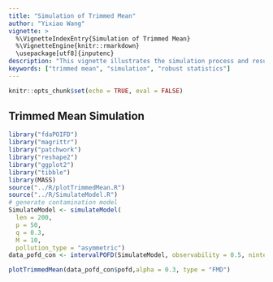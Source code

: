 ---
title: "Simulation of Trimmed Mean"
author: "Yixiao Wang" 
vignette: >
  %\VignetteIndexEntry{Simulation of Trimmed Mean}
  %\VignetteEngine{knitr::rmarkdown}
  \usepackage[utf8]{inputenc}
description: "This vignette illustrates the simulation process and results for the trimmed mean method."
keywords: ["trimmed mean", "simulation", "robust statistics"]
---

```{r setup, include=FALSE}
knitr::opts_chunk$set(echo = TRUE, eval = FALSE)
```

## Trimmed Mean Simulation
```{r}
library("fdaPOIFD")
library("magrittr")
library("patchwork")
library("reshape2")
library("ggplot2")
library("tibble")
library(MASS) 
source("../R/plotTrimmedMean.R")
source("../R/SimulateModel.R")
# generate contamination model
SimulateModel <- simulateModel(
  len = 200,
  p = 50,
  q = 0.3,
  M = 10,
  pollution_type = "asymmetric")
data_pofd_con <- intervalPOFD(SimulateModel, observability = 0.5, ninterval = 2, pIncomplete = 1)

plotTrimmedMean(data_pofd_con$pofd,alpha = 0.3, type = "FMD")

```
